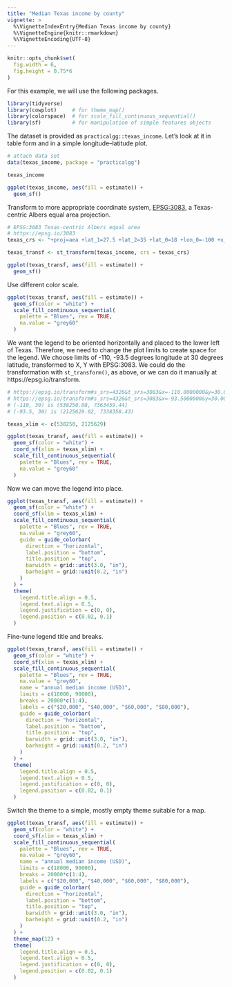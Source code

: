 ```yaml
---
title: "Median Texas income by county"
vignette: >
  %\VignetteIndexEntry{Median Texas income by county}
  %\VignetteEngine{knitr::rmarkdown}
  %\VignetteEncoding{UTF-8}
---
```


```r
knitr::opts_chunk$set(
  fig.width = 6,
  fig.height = 0.75*6
)
```


For this example, we will use the following packages.
```r
library(tidyverse)
library(cowplot)     # for theme_map()
library(colorspace)  # for scale_fill_continuous_sequential()
library(sf)          # for manipulation of simple features objects
```

The dataset is provided as `practicalgg::texas_income`. Let's look at it in table form and in a simple longitude--latitude plot.

```r
# attach data set
data(texas_income, package = "practicalgg")

texas_income

ggplot(texas_income, aes(fill = estimate)) + 
  geom_sf()
```


Transform to more appropriate coordinate system, [EPSG:3083,](https://epsg.io/3083) a Texas-centric Albers equal area projection.

```r
# EPSG:3083 Texas-centric Albers equal area
# https://epsg.io/3083
texas_crs <- "+proj=aea +lat_1=27.5 +lat_2=35 +lat_0=18 +lon_0=-100 +x_0=1500000 +y_0=6000000 +ellps=GRS80 +towgs84=0,0,0,0,0,0,0 +units=m +no_defs"

texas_transf <- st_transform(texas_income, crs = texas_crs) 

ggplot(texas_transf, aes(fill = estimate)) + 
  geom_sf()
```

Use different color scale.

```r
ggplot(texas_transf, aes(fill = estimate)) + 
  geom_sf(color = "white") +
  scale_fill_continuous_sequential(
    palette = "Blues", rev = TRUE,
    na.value = "grey60"
  )
```

We want the legend to be oriented horizontally and placed to the lower left of Texas. Therefore, we need to change the plot limits to create space for the legend. We choose limits of -110, -93.5 degrees longitude at 30 degrees latitude, transformed to X, Y with EPSG:3083. We could do the transformation with `st_transform()`, as above, or we can do it manually at https://epsg.io/transform.

```r
# https://epsg.io/transform#s_srs=4326&t_srs=3083&x=-110.0000000&y=30.0000000
# https://epsg.io/transform#s_srs=4326&t_srs=3083&x=-93.5000000&y=30.0000000
# (-110, 30) is (538250.08, 7363459.44)
# (-93.5, 30) is (2125629.02, 7338358.43)

texas_xlim <- c(538250, 2125629)

ggplot(texas_transf, aes(fill = estimate)) + 
  geom_sf(color = "white") +
  coord_sf(xlim = texas_xlim) +
  scale_fill_continuous_sequential(
    palette = "Blues", rev = TRUE,
    na.value = "grey60"
  )
```

Now we can move the legend into place.

```r
ggplot(texas_transf, aes(fill = estimate)) + 
  geom_sf(color = "white") +
  coord_sf(xlim = texas_xlim) +
  scale_fill_continuous_sequential(
    palette = "Blues", rev = TRUE,
    na.value = "grey60",
    guide = guide_colorbar(
      direction = "horizontal",
      label.position = "bottom",
      title.position = "top",
      barwidth = grid::unit(3.0, "in"),
      barheight = grid::unit(0.2, "in")
    )
  ) +
  theme(
    legend.title.align = 0.5,
    legend.text.align = 0.5,
    legend.justification = c(0, 0),
    legend.position = c(0.02, 0.1)
  )
```

Fine-tune legend title and breaks.

```r
ggplot(texas_transf, aes(fill = estimate)) + 
  geom_sf(color = "white") +
  coord_sf(xlim = texas_xlim) +
  scale_fill_continuous_sequential(
    palette = "Blues", rev = TRUE,
    na.value = "grey60",
    name = "annual median income (USD)",
    limits = c(18000, 90000),
    breaks = 20000*c(1:4),
    labels = c("$20,000", "$40,000", "$60,000", "$80,000"),
    guide = guide_colorbar(
      direction = "horizontal",
      label.position = "bottom",
      title.position = "top",
      barwidth = grid::unit(3.0, "in"),
      barheight = grid::unit(0.2, "in")
    )
  ) +
  theme(
    legend.title.align = 0.5,
    legend.text.align = 0.5,
    legend.justification = c(0, 0),
    legend.position = c(0.02, 0.1)
  )
```

Switch the theme to a simple, mostly empty theme suitable for a map.

```r
ggplot(texas_transf, aes(fill = estimate)) + 
  geom_sf(color = "white") +
  coord_sf(xlim = texas_xlim) +
  scale_fill_continuous_sequential(
    palette = "Blues", rev = TRUE,
    na.value = "grey60",
    name = "annual median income (USD)",
    limits = c(18000, 90000),
    breaks = 20000*c(1:4),
    labels = c("$20,000", "$40,000", "$60,000", "$80,000"),
    guide = guide_colorbar(
      direction = "horizontal",
      label.position = "bottom",
      title.position = "top",
      barwidth = grid::unit(3.0, "in"),
      barheight = grid::unit(0.2, "in")
    )
  ) +
  theme_map(12) +
  theme(
    legend.title.align = 0.5,
    legend.text.align = 0.5,
    legend.justification = c(0, 0),
    legend.position = c(0.02, 0.1)
  )
```
